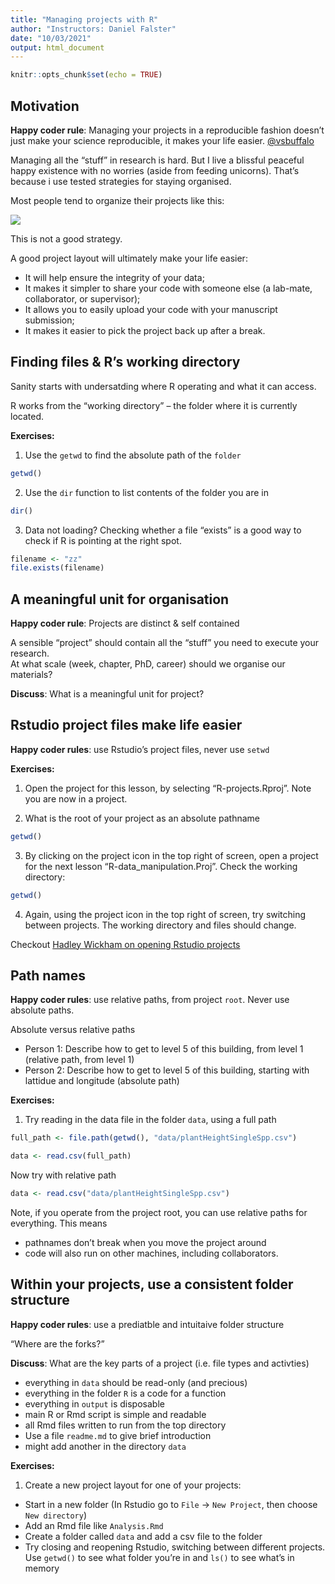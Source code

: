 ```yaml
---
title: "Managing projects with R"
author: "Instructors: Daniel Falster"
date: "10/03/2021"
output: html_document
---
```


```r
knitr::opts_chunk$set(echo = TRUE)
```

## Motivation

**Happy coder rule**: Managing your projects in a reproducible fashion doesn't just make your science reproducible, it makes your life easier. [@vsbuffalo](https://twitter.com/vsbuffalo/status/323638476153167872)

Managing all the "stuff" in research is hard. But I live a blissful peaceful happy existence with no worries (aside from feeding unicorns). That's because i use tested strategies for staying organised.

Most people tend to organize their projects like this:

![](http://swcarpentry.github.io/r-novice-gapminder/fig/bad_layout.png)

This is not a good strategy.

A good project layout will ultimately make your life easier:

* It will help ensure the integrity of your data;
* It makes it simpler to share your code with someone else
(a lab-mate, collaborator, or supervisor);
* It allows you to easily upload your code with your manuscript submission;
* It makes it easier to pick the project back up after a break.

## Finding files & R's working directory

Sanity starts with undersatding where R operating and what it can access.

R works from the "working directory" -- the folder where it is currently located. 

**Exercises:**

1. Use the `getwd` to find the absolute path of the `folder`

```r
getwd()
```

2. Use the `dir` function to list contents of the folder you are in

```r
dir()
```

3. Data not loading? Checking whether a file "exists" is a good way to check if R is pointing at the right spot. 

```r
filename <- "zz"
file.exists(filename)
```

## A meaningful unit for organisation

**Happy coder rule**: Projects are distinct & self contained

A sensible "project" should contain all the "stuff" you need to execute your research.  
At what scale (week, chapter, PhD, career) should we organise our materials? 

**Discuss**: What is a meaningful unit for project?

## Rstudio project files make life easier

**Happy coder rules**: use Rstudio's project files, never use `setwd`

**Exercises:**

1. Open the project for this lesson, by selecting "R-projects.Rproj". Note you are now in a project.

2. What is the root of your project as an absolute pathname

```r
getwd()
```

3. By clicking on the project icon in the top right of screen, open a project for the next lesson "R-data_manipulation.Proj". Check the working directory:

```r
getwd()
```

4. Again, using the project icon in the top right of screen, try switching between projects. The working directory and files should change.


Checkout [Hadley Wickham on opening Rstudio projects](https://youtu.be/boKFxBniUH0) 


## Path names 

**Happy coder rules**: use relative paths, from project `root`. Never use absolute paths.


Absolute versus relative paths

- Person 1: Describe how to get to level 5 of this building, from level 1 (relative path, from level 1)
- Person 2: Describe how to get to level 5 of this building, starting with lattidue and longitude (absolute path)

**Exercises:**

1. Try reading in the data file in the folder `data`, using a full path

```r
full_path <- file.path(getwd(), "data/plantHeightSingleSpp.csv")

data <- read.csv(full_path)
```

Now try with relative path

```r
data <- read.csv("data/plantHeightSingleSpp.csv")
```

Note, if you operate from the project root, you can use relative paths for everything. This means

- pathnames don't break when you move the project around
- code will also run on other machines, including collaborators.

## Within your projects, use a consistent folder structure

**Happy coder rules**: use a prediatble and intuitaive folder structure

"Where are the forks?"

**Discuss**: What are the key parts of a project (i.e. file types and activties)

- everything in `data` should be read-only (and precious)
- everything in the folder `R` is a code for a function
- everything in `output` is disposable
- main R or Rmd script is simple and readable
- all Rmd files written to run from the top directory
- Use a file `readme.md` to give brief introduction
- might add another in the directory `data`

**Exercises:**

1. Create a new project layout for one of your projects:

- Start in a new folder (In Rstudio go to `File` -> `New Project`, then choose `New directory`)
- Add an Rmd file like `Analysis.Rmd`
- Create a folder called `data` and add a csv file to the folder 
- Try closing and reopening Rstudio, switching between different projects. Use `getwd()` to see what folder you're in and `ls()` to see what's in memory 

